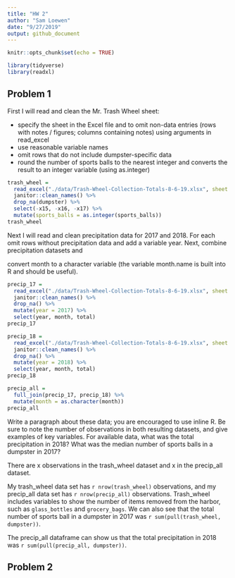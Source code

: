 ```yaml
---
title: "HW 2"
author: "Sam Loewen"
date: "9/27/2019"
output: github_document
---
```


```r
knitr::opts_chunk$set(echo = TRUE)

library(tidyverse)
library(readxl)
```

## Problem 1

First I will read and clean the Mr. Trash Wheel sheet:

*   specify the sheet in the Excel file and to omit non-data entries (rows with notes / figures; columns containing notes) using arguments in read_excel
*   use reasonable variable names
*   omit rows that do not include dumpster-specific data
*   round the number of sports balls to the nearest integer and converts the result to an integer variable (using as.integer)

```r
trash_wheel = 
  read_excel("./data/Trash-Wheel-Collection-Totals-8-6-19.xlsx", sheet = 1, skip = 1) %>% 
  janitor::clean_names() %>% 
  drop_na(dumpster) %>% 
  select(-x15, -x16, -x17) %>% 
  mutate(sports_balls = as.integer(sports_balls))
trash_wheel
```

Next I will read and clean precipitation data for 2017 and 2018. For each omit rows without precipitation data and add a variable year. Next, combine precipitation datasets and 

convert month to a character variable (the variable month.name is built into R and should be useful).

```r
precip_17 = 
  read_excel("./data/Trash-Wheel-Collection-Totals-8-6-19.xlsx", sheet = 6, skip = 1) %>% 
  janitor::clean_names() %>% 
  drop_na() %>% 
  mutate(year = 2017) %>% 
  select(year, month, total)
precip_17

precip_18 = 
  read_excel("./data/Trash-Wheel-Collection-Totals-8-6-19.xlsx", sheet = 5, skip = 1) %>% 
  janitor::clean_names() %>% 
  drop_na() %>% 
  mutate(year = 2018) %>% 
  select(year, month, total)
precip_18

precip_all = 
  full_join(precip_17, precip_18) %>% 
  mutate(month = as.character(month))
precip_all
```

Write a paragraph about these data; you are encouraged to use inline R. Be sure to note the number of observations in both resulting datasets, and give examples of key variables. For available data, what was the total precipitation in 2018? What was the median number of sports balls in a dumpster in 2017?

There are x observations in the trash_wheel dataset and x in the precip_all dataset. 

My trash_wheel data set has `r nrow(trash_wheel)` observations, and my precip_all data set has `r nrow(precip_all)` observations. Trash_wheel includes variables to show the number of items removed from the harbor, such as `glass_bottles` and `grocery_bags`. We can also see that the total number of sports ball in a dumpster in 2017 was `r sum(pull(trash_wheel, dumpster))`.

The precip_all dataframe can show us that the total precipitation in 2018 was `r sum(pull(precip_all, dumpster))`.



## Problem 2






